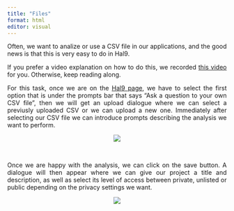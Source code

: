 ---
title: "Files"
format: html
editor: visual
---

<div style="text-align: justify"> 

Often, we want to analize or use a CSV file in our applications, and the good news is that this is very easy to do in Hal9. 

If you prefer a video explanation on how to do this, we recorded [this video](https://www.youtube.com/watch?v=nvgIlzM65kA) for you. Otherwise, keep reading along.

For this task, once we are on the [Hal9 page](https://hal9.com/), we have to select the first option that is under the prompts bar that says "Ask a question to your own CSV file", then we will get an upload dialogue where we can select a previusly uploaded CSV or we can upload a new one. Immediately after selecting our CSV file we can introduce prompts describing the analysis we want to perform.

<center><img src="Images/csv.gif" style="max-width: 70%"/></center>
<br>

Once we are happy with the analysis, we can click on the save button. A dialogue will then appear where we can give our project a title and description, as well as select its level of access between private, unlisted or public depending on the privacy settings we want.

<center><img src="Images/save.png" style="max-width: 70%"/></center>

</div>
